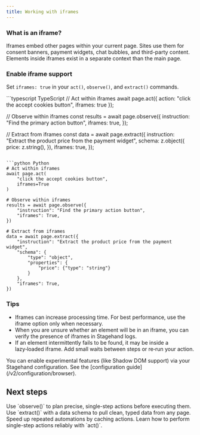```yaml
---
title: Working with iframes
---
```


### What is an iframe?

Iframes embed other pages within your current page. Sites use them for consent banners, payment widgets, chat bubbles, and third-party content.
Elements inside iframes exist in a separate context than the main page.

### Enable iframe support

Set `iframes: true` in your `act()`, `observe()`, and `extract()` commands.

<CodeGroup>
```typescript TypeScript
// Act within iframes
await page.act({ action: "click the accept cookies button", iframes: true });

// Observe within iframes
const results = await page.observe({
  instruction: "Find the primary action button",
  iframes: true,
});

// Extract from iframes
const data = await page.extract({
  instruction: "Extract the product price from the payment widget",
  schema: z.object({
    price: z.string(),
  }),
  iframes: true,
});
```

```python Python
# Act within iframes
await page.act(
    "click the accept cookies button",
    iframes=True
)

# Observe within iframes
results = await page.observe({
    "instruction": "Find the primary action button",
    "iframes": True,
})

# Extract from iframes
data = await page.extract({
    "instruction": "Extract the product price from the payment widget",
    "schema": {
        "type": "object",
        "properties": {
            "price": {"type": "string"}
        }
    },
    "iframes": True,
})
```
</CodeGroup>

### Tips

- Iframes can increase processing time. For best performance, use the iframe option only when necessary.
- When you are unsure whether an element will be in an iframe, you can verify the presence of iframes in Stagehand logs.
- If an element intermittently fails to be found, it may be inside a lazy‑loaded iframe. Add small waits between steps or re‑run your action.

<Note>
You can enable experimental features (like Shadow DOM support) via your Stagehand configuration. See the [configuration guide](/v2/configuration/browser).
</Note>

## Next steps

<CardGroup cols={2}>
  <Card title="Analyze pages with observe()" icon="magnifying-glass" iconType="sharp-solid" href="/v2/basics/observe">
    Use `observe()` to plan precise, single-step actions before executing them.
  </Card>

  <Card title="Extract data with extract()" icon="table" iconType="sharp-solid" href="/v2/basics/extract">
    Use `extract()` with a data schema to pull clean, typed data from any page.
  </Card>

  <Card title="Caching actions" icon="bolt" iconType="sharp-solid" href="/v2/best-practices/caching">
    Speed up repeated automations by caching actions.
  </Card>

  <Card title="Act fundamentals" icon="arrow-pointer" iconType="sharp-solid" href="/v2/basics/act">
    Learn how to perform single-step actions reliably with `act()`.
  </Card>
</CardGroup>